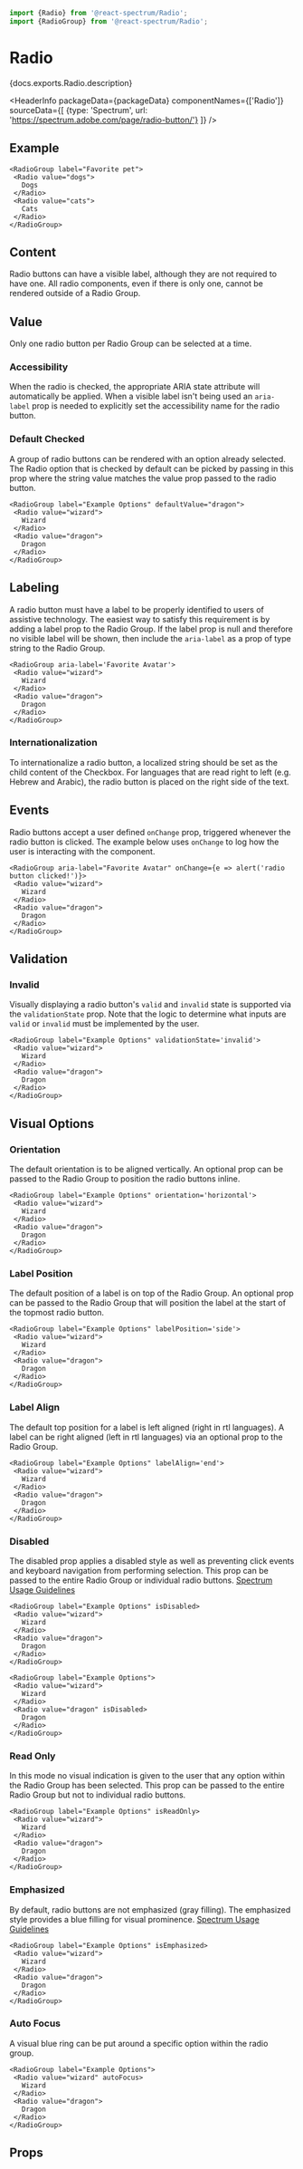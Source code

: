 

```jsx import
import {Radio} from '@react-spectrum/Radio';
import {RadioGroup} from '@react-spectrum/Radio';
```

# Radio

<p>{docs.exports.Radio.description}</p>

<HeaderInfo
  packageData={packageData}
  componentNames={['Radio']}
  sourceData={[
  {type: 'Spectrum', url: 'https://spectrum.adobe.com/page/radio-button/'}
  ]} />

## Example

```tsx example
<RadioGroup label="Favorite pet">
 <Radio value="dogs">
   Dogs
 </Radio>
 <Radio value="cats">
   Cats
 </Radio>
</RadioGroup>
```

## Content

Radio buttons can have a visible label, although they are not required to have one.
All radio components, even if there is only one, cannot be rendered outside of a Radio Group.

## Value

Only one radio button per Radio Group can be selected at a time.

### Accessibility

When the radio is checked, the appropriate ARIA state attribute will automatically be applied.
When a visible label isn't being used an `aria-label` prop is needed to explicitly set the accessibility name for the radio button.

### Default Checked

A group of radio buttons can be rendered with an option already selected.
The Radio option that is checked by default can be picked by passing in this prop where the string value
matches the value prop passed to the radio button.

```tsx example
<RadioGroup label="Example Options" defaultValue="dragon">
 <Radio value="wizard">
   Wizard
 </Radio>
 <Radio value="dragon">
   Dragon
 </Radio>
</RadioGroup>
```

## Labeling

A radio button must have a label to be properly identified to users of assistive technology.
The easiest way to satisfy this requirement is by adding a label prop to the Radio Group.
If the label prop is null and therefore no visible label will be shown, then include the `aria-label` as a prop of type string to the Radio Group.

```tsx example
<RadioGroup aria-label='Favorite Avatar'>
 <Radio value="wizard">
   Wizard
 </Radio>
 <Radio value="dragon">
   Dragon
 </Radio>
</RadioGroup>
```

### Internationalization

To internationalize a radio button, a localized string should be set as the child content of the Checkbox.
For languages that are read right to left (e.g. Hebrew and Arabic), the radio button is placed on the right side of the text.

## Events

Radio buttons accept a user defined `onChange` prop, triggered whenever the radio button is clicked.
The example below uses `onChange` to log how the user is interacting with the component.

```tsx example
<RadioGroup aria-label="Favorite Avatar" onChange={e => alert('radio button clicked!')}>
 <Radio value="wizard">
   Wizard
 </Radio>
 <Radio value="dragon">
   Dragon
 </Radio>
</RadioGroup>
```

## Validation

### Invalid

Visually displaying a radio button's `valid` and `invalid` state is supported via the `validationState` prop.
Note that the logic to determine what inputs are `valid` or `invalid` must be implemented by the user.

```tsx example
<RadioGroup label="Example Options" validationState='invalid'>
 <Radio value="wizard">
   Wizard
 </Radio>
 <Radio value="dragon">
   Dragon
 </Radio>
</RadioGroup>
```

## Visual Options

### Orientation

The default orientation is to be aligned vertically.
An optional prop can be passed to the Radio Group to position the radio buttons inline.

```tsx example
<RadioGroup label="Example Options" orientation='horizontal'>
 <Radio value="wizard">
   Wizard
 </Radio>
 <Radio value="dragon">
   Dragon
 </Radio>
</RadioGroup>
```

### Label Position

The default position of a label is on top of the Radio Group.
An optional prop can be passed to the Radio Group that will position the label at the start of the topmost radio button.

```tsx example
<RadioGroup label="Example Options" labelPosition='side'>
 <Radio value="wizard">
   Wizard
 </Radio>
 <Radio value="dragon">
   Dragon
 </Radio>
</RadioGroup>
```

### Label Align

The default top position for a label is left aligned (right in rtl languages).
A label can be right aligned (left in rtl languages) via an optional prop to the Radio Group.

```tsx example
<RadioGroup label="Example Options" labelAlign='end'>
 <Radio value="wizard">
   Wizard
 </Radio>
 <Radio value="dragon">
   Dragon
 </Radio>
</RadioGroup>
```

### Disabled

The disabled prop applies a disabled style as well as preventing click events and
keyboard navigation from performing selection.
This prop can be passed to the entire Radio Group or individual radio buttons.
[Spectrum Usage Guidelines](https://spectrum.adobe.com/page/radio-button/#Disabled)

```tsx example
<RadioGroup label="Example Options" isDisabled>
 <Radio value="wizard">
   Wizard
 </Radio>
 <Radio value="dragon">
   Dragon
 </Radio>
</RadioGroup>
```

```tsx example
<RadioGroup label="Example Options">
 <Radio value="wizard">
   Wizard
 </Radio>
 <Radio value="dragon" isDisabled>
   Dragon
 </Radio>
</RadioGroup>
```

### Read Only

In this mode no visual indication is given to the user that any option within the Radio Group has been selected.
This prop can be passed to the entire Radio Group but not to individual radio buttons.

```tsx example
<RadioGroup label="Example Options" isReadOnly>
 <Radio value="wizard">
   Wizard
 </Radio>
 <Radio value="dragon">
   Dragon
 </Radio>
</RadioGroup>
```

### Emphasized

By default, radio buttons are not emphasized (gray filling).
The emphasized style provides a blue filling for visual prominence.
[Spectrum Usage Guidelines](https://spectrum.adobe.com/page/radio-button/#Emphasis)

```tsx example
<RadioGroup label="Example Options" isEmphasized>
 <Radio value="wizard">
   Wizard
 </Radio>
 <Radio value="dragon">
   Dragon
 </Radio>
</RadioGroup>
```

### Auto Focus

A visual blue ring can be put around a specific option within the radio group.

```tsx example
<RadioGroup label="Example Options">
 <Radio value="wizard" autoFocus>
   Wizard
 </Radio>
 <Radio value="dragon">
   Dragon
 </Radio>
</RadioGroup>
```

## Props

<PropTable component={docs.exports.Radio} links={docs.links} />
